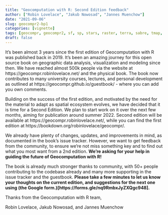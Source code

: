 ```yaml
---
title: "Geocomputation with R: Second Edition feedback"
author: ["Robin Lovelace", "Jakub Nowosad", "Jannes Muenchow"]
date: "2021-09-06"
slug: geocompr2-bp1
categories: [vignette]
tags: [geocompr, geocompr2, sf, sp, stars, raster, terra, sabre, tmap, rstats]
draft: false
---
```


It's been almost 3 years since the first edition of Geocomputation with R was published back in 2019. 
It's been an amazing journey for this open source book on geographic data analysis, visualization and modeling since then.
We have reached almost 500k people via the website at https://geocompr.robinlovelace.net/ and the physical book. 
The book now contributes to many university courses, lectures, and personal development as outlined at https://geocompr.github.io/guestbook/ - where you can add you own comments.

Building on the success of the first edition, and motivated by the need for the material to adapt as spatial ecosystem evolves, we have decided that it is time for a Second Edition.
We plan to start work on it over the next few months, aiming for publication around summer 2022.
Second edition will be available at https://geocompr.robinlovelace.net/, while you can find the first edition at https://bookdown.org/robinlovelace/geocompr/.

We already have plenty of changes, updates, and improvements in mind, as documented in the book's issue tracker.
However, we want to get feedback from the community, to ensure we're not miss something key and to find out what you most want from a 2nd edition.
**We're asking for your help in guiding the future of Geocomputation with R!**

The book is already much stronger thanks to community, with 50+ people contributing to the codebase already and many more supporting in the issue tracker and the guestbook. 
**Please take a few minutes to let us know your thoughts on the current edition, and suggestions for the next one using (the Google form.)[https://forms.gle/nq9RmbxJyZXQgc948].**

Thanks from the Geocomputation with R team,

Robin Lovelace, Jakub Nowosad, and Jannes Muenchow
